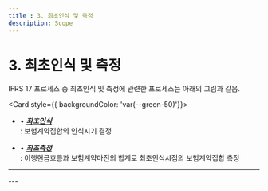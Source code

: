```yaml
---
title : 3. 최초인식 및 측정
description: Scope
---
```



# 3. 최초인식 및 측정

IFRS 17 프로세스 중 최초인식 및 측정에 관련한 프로세스는 아래의 그림과 같음.

<Card  style={{ backgroundColor: 'var(--green-50)'}}>
* • [_**최초인식**_](/ifrs/03/3-1#)\
  : 보험계약집합의 인식시기 결정

* • [_**최초측정**_](ifrs/03/3-2#)\
  : 이행현금흐름과 보험계약마진의 합계로 최초인식시점의 보험계약집합 측정
</Card>

---
<GCenterImg src="/ifrs/pic3-1.png" width={700} caption="[최초인식 및 측정 프로세스]"/>
---
